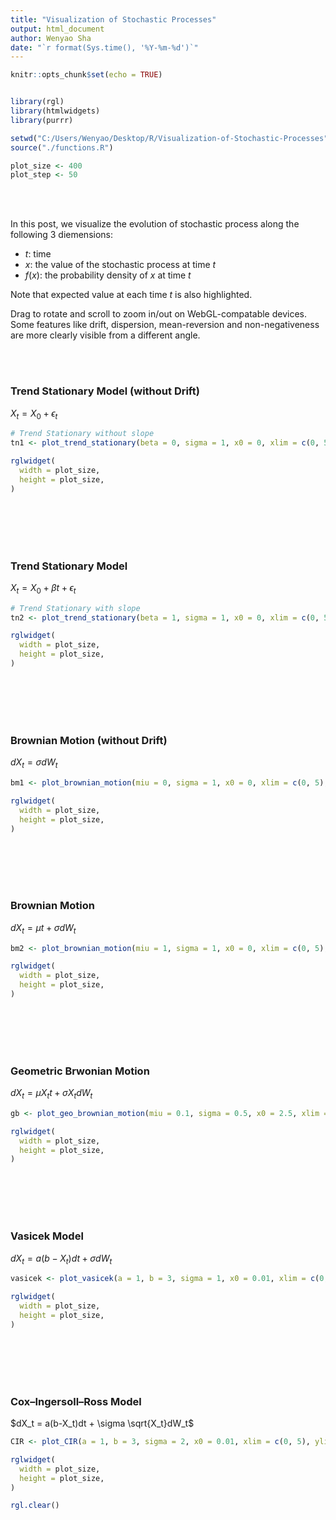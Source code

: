 ```yaml
---
title: "Visualization of Stochastic Processes"
output: html_document
author: Wenyao Sha
date: "`r format(Sys.time(), '%Y-%m-%d')`"
---
```


```r
knitr::opts_chunk$set(echo = TRUE)


library(rgl)
library(htmlwidgets)
library(purrr)

setwd("C:/Users/Wenyao/Desktop/R/Visualization-of-Stochastic-Processes")
source("./functions.R")

plot_size <- 400
plot_step <- 50

```

<br><br>

In this post, we visualize the evolution of stochastic process along the following 3 diemensions:

* $t$: time
* $x$: the value of the stochastic process at time $t$
* $f(x)$: the probability density of $x$ at time $t$

Note that expected value at each time $t$ is also highlighted.

Drag to rotate and scroll to zoom in/out on WebGL-compatable devices. Some features like drift, dispersion, mean-reversion and non-negativeness are more clearly visible from a different angle.

<br><br>

### Trend Stationary Model (without Drift)
$X_t = X_0 + \epsilon_t$
```r
# Trend Stationary without slope
tn1 <- plot_trend_stationary(beta = 0, sigma = 1, x0 = 0, xlim = c(0, 5), ylim = c(-5, 5), step = plot_step)

rglwidget(
  width = plot_size,
  height = plot_size,
) 
```

<br><br><br><br>

### Trend Stationary Model
$X_t = X_0 + \beta t + \epsilon_t$
```r
# Trend Stationary with slope
tn2 <- plot_trend_stationary(beta = 1, sigma = 1, x0 = 0, xlim = c(0, 5), ylim = c(-5, 5), step = plot_step)

rglwidget(
  width = plot_size,
  height = plot_size,
) 
```

<br><br><br><br>
  
### Brownian Motion (without Drift)
$dX_t = \sigma dW_t$
```r
bm1 <- plot_brownian_motion(miu = 0, sigma = 1, x0 = 0, xlim = c(0, 5), ylim = c(-5, 5), step = 50)

rglwidget(
  width = plot_size,
  height = plot_size,
) 
```

<br><br><br><br>

### Brownian Motion
$dX_t = \mu t + \sigma dW_t$
```r
bm2 <- plot_brownian_motion(miu = 1, sigma = 1, x0 = 0, xlim = c(0, 5), ylim = c(-5, 5), step = plot_step)

rglwidget(
  width = plot_size,
  height = plot_size,
) 
```

<br><br><br><br>

### Geometric Brwonian Motion
$dX_t = \mu X_t t + \sigma X_t dW_t$
```r
gb <- plot_geo_brownian_motion(miu = 0.1, sigma = 0.5, x0 = 2.5, xlim = c(0, 5), ylim = c(-1, 5), step = plot_step)

rglwidget(
  width = plot_size,
  height = plot_size,
) 
```

<br><br><br><br>

### Vasicek Model
$dX_t = a(b-X_t)dt + \sigma dW_t$
```r
vasicek <- plot_vasicek(a = 1, b = 3, sigma = 1, x0 = 0.01, xlim = c(0, 5), ylim = c(-1, 4), step = plot_step)

rglwidget(
  width = plot_size,
  height = plot_size,
) 
```

<br><br><br><br>

### Cox–Ingersoll–Ross Model
$dX_t = a(b-X_t)dt + \sigma \sqrt{X_t}dW_t$
```r
CIR <- plot_CIR(a = 1, b = 3, sigma = 2, x0 = 0.01, xlim = c(0, 5), ylim = c(-1, 4), step = plot_step)

rglwidget(
  width = plot_size,
  height = plot_size,
) 

rgl.clear()
```

<br><br><br><br>
